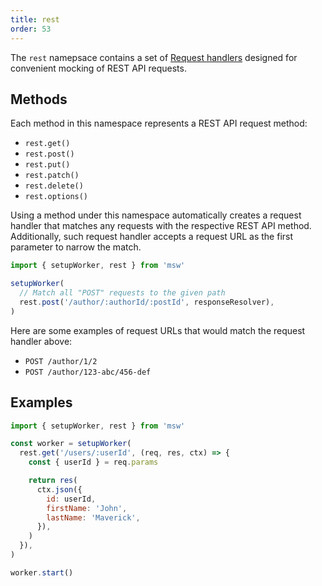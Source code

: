 ```yaml
---
title: rest
order: 53
---
```


The `rest` namepsace contains a set of [Request handlers](/docs/basics/request-handler) designed for convenient mocking of REST API requests.

## Methods

Each method in this namespace represents a REST API request method:

- `rest.get()`
- `rest.post()`
- `rest.put()`
- `rest.patch()`
- `rest.delete()`
- `rest.options()`

Using a method under this namespace automatically creates a request handler that matches any requests with the respective REST API method. Additionally, such request handler accepts a request URL as the first parameter to narrow the match.

```js showLineNumbers
import { setupWorker, rest } from 'msw'

setupWorker(
  // Match all "POST" requests to the given path
  rest.post('/author/:authorId/:postId', responseResolver),
)
```

Here are some examples of request URLs that would match the request handler above:

- `POST /author/1/2`
- `POST /author/123-abc/456-def`

## Examples

```js showLineNumbers
import { setupWorker, rest } from 'msw'

const worker = setupWorker(
  rest.get('/users/:userId', (req, res, ctx) => {
    const { userId } = req.params

    return res(
      ctx.json({
        id: userId,
        firstName: 'John',
        lastName: 'Maverick',
      }),
    )
  }),
)

worker.start()
```
